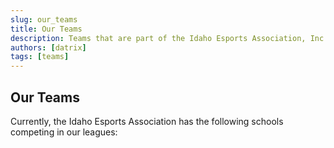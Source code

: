 ```yaml
---
slug: our_teams
title: Our Teams
description: Teams that are part of the Idaho Esports Association, Inc.
authors: [datrix]
tags: [teams]
---
```


## Our Teams

Currently, the Idaho Esports Association has the following schools competing in our leagues:

<ListOfTeams />

